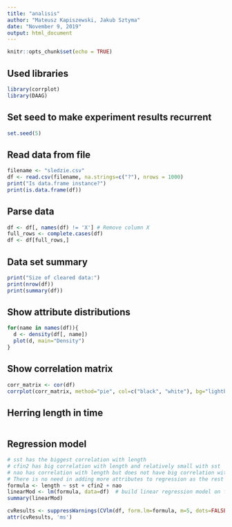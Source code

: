 ```yaml
---
title: "analisis"
author: "Mateusz Kapiszewski, Jakub Sztyma"
date: "November 9, 2019"
output: html_document
---
```


```r
knitr::opts_chunk$set(echo = TRUE)
```

## Used libraries
```r
library(corrplot)
library(DAAG)
```

## Set seed to make experiment results recurrent
```r
set.seed(5)
```

## Read data from file
```r
filename <- "sledzie.csv"
df <- read.csv(filename, na.strings=c("?"), nrows = 1000)
print("Is data.frame instance?")
print(is.data.frame(df))
```

## Parse data
```r
df <- df[, names(df) != 'X'] # Remove column X
full_rows <- complete.cases(df)
df <- df[full_rows,]
```

## Data set summary
```r

print("Size of cleared data:")
print(nrow(df))
print(summary(df))
```

## Show attribute distributions
```r
for(name in names(df)){
  d <- density(df[, name])
  plot(d, main="Density")
}
```

## Show correlation matrix
```r
corr_matrix <- cor(df)
corrplot(corr_matrix, method="pie", col=c("black", "white"), bg="lightblue")
```

## Herring length in time
```r

```

## Regression model
```r
# sst has the biggest correlation with length
# cfin2 has big correlation with length and relatively small with sst
# nao has correlation with length but does not have big correlation with sst or cfin2
# There is no need in adding more attributes to regression as the rest of attributes are very much correlated
formula <- length ~ sst + cfin2 + nao
linearMod <- lm(formula, data=df)  # build linear regression model on full data
summary(linearMod)

cvResults <- suppressWarnings(CVlm(df, form.lm=formula, m=5, dots=FALSE, seed=29, legend.pos="topleft",  printit=FALSE, main="Small symbols are predicted values while bigger ones are actuals."));  # performs the CV
attr(cvResults, 'ms')

```
